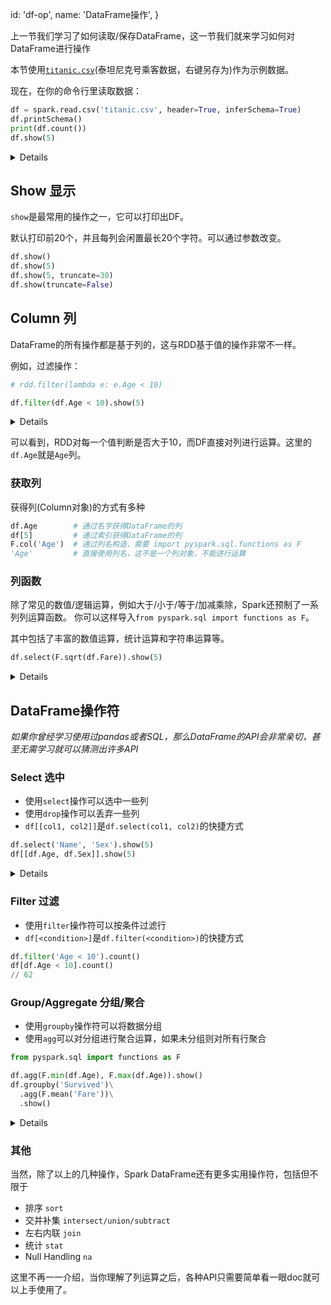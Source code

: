 
  id: 'df-op',
  name: 'DataFrame操作',
}

上一节我们学习了如何读取/保存DataFrame，这一节我们就来学习如何对DataFrame进行操作

本节使用[`titanic.csv`](/spark/resources/titanic.csv)(泰坦尼克号乘客数据，右键另存为)作为示例数据。

现在，在你的命令行里读取数据：

```python
df = spark.read.csv('titanic.csv', header=True, inferSchema=True)
df.printSchema()
print(df.count())
df.show(5)
```


<Details title={'显示输出'}>

```text
root
 |-- PassengerId: integer (nullable = true)
 |-- Survived: integer (nullable = true)
 |-- Pclass: integer (nullable = true)
 |-- Name: string (nullable = true)
 |-- Sex: string (nullable = true)
 |-- Age: double (nullable = true)
 |-- SibSp: integer (nullable = true)
 |-- Parch: integer (nullable = true)
 |-- Ticket: string (nullable = true)
 |-- Fare: double (nullable = true)
 |-- Cabin: string (nullable = true)
 |-- Embarked: string (nullable = true)

891

+-----------+--------+------+--------------------+------+----+-----+-----+----------------+-------+-----+--------+
|PassengerId|Survived|Pclass|                Name|   Sex| Age|SibSp|Parch|          Ticket|   Fare|Cabin|Embarked|
+-----------+--------+------+--------------------+------+----+-----+-----+----------------+-------+-----+--------+
|          1|       0|     3|Braund, Mr. Owen ...|  male|22.0|    1|    0|       A/5 21171|   7.25| null|       S|
|          2|       1|     1|Cumings, Mrs. Joh...|female|38.0|    1|    0|        PC 17599|71.2833|  C85|       C|
|          3|       1|     3|Heikkinen, Miss. ...|female|26.0|    0|    0|STON/O2. 3101282|  7.925| null|       S|
|          4|       1|     1|Futrelle, Mrs. Ja...|female|35.0|    1|    0|          113803|   53.1| C123|       S|
|          5|       0|     3|Allen, Mr. Willia...|  male|35.0|    0|    0|          373450|   8.05| null|       S|
+-----------+--------+------+--------------------+------+----+-----+-----+----------------+-------+-----+--------+
```

</Details>

## Show 显示

`show`是最常用的操作之一，它可以打印出DF。

默认打印前20个，并且每列会闲置最长20个字符。可以通过参数改变。

```python
df.show()
df.show(5)
df.show(5, truncate=30)
df.show(truncate=False)
```

## Column 列

DataFrame的所有操作都是基于列的，这与RDD基于值的操作非常不一样。

例如，过滤操作：

```python
# rdd.filter(lambda e: e.Age < 10)

df.filter(df.Age < 10).show(5)
```

<Details title={'显示输出'}>

  ```text
  +-----------+--------+------+--------------------+------+----+-----+-----+----------------+-------+-----+--------+
  |PassengerId|Survived|Pclass|                Name|   Sex| Age|SibSp|Parch|          Ticket|   Fare|Cabin|Embarked|
  +-----------+--------+------+--------------------+------+----+-----+-----+----------------+-------+-----+--------+
  |          1|       0|     3|Braund, Mr. Owen ...|  male|22.0|    1|    0|       A/5 21171|   7.25| null|       S|
  |          2|       1|     1|Cumings, Mrs. Joh...|female|38.0|    1|    0|        PC 17599|71.2833|  C85|       C|
  |          3|       1|     3|Heikkinen, Miss. ...|female|26.0|    0|    0|STON/O2. 3101282|  7.925| null|       S|
  |          4|       1|     1|Futrelle, Mrs. Ja...|female|35.0|    1|    0|          113803|   53.1| C123|       S|
  |          5|       0|     3|Allen, Mr. Willia...|  male|35.0|    0|    0|          373450|   8.05| null|       S|
  +-----------+--------+------+--------------------+------+----+-----+-----+----------------+-------+-----+--------+
  ```

</Details>


可以看到，RDD对每一个值判断是否大于10，而DF直接对列进行运算。这里的`df.Age`就是`Age`列。

### 获取列

获得列(Column对象)的方式有多种

```python
df.Age        # 通过名字获得DataFrame的列
df[5]         # 通过索引获得DataFrame的列
F.col('Age')  # 通过列名构造，需要 import pyspark.sql.functions as F
'Age'         # 直接使用列名，这不是一个列对象，不能进行运算
```

### 列函数

除了常见的数值/逻辑运算，例如大于/小于/等于/加减乘除，Spark还预制了一系列列运算函数。
你可以这样导入`from pyspark.sql import functions as F`。

其中包括了丰富的数值运算，统计运算和字符串运算等。

```python
df.select(F.sqrt(df.Fare)).show(5)
```

<Details title={'显示输出'}>

```text
+------------------+
|        SQRT(Fare)|
+------------------+
| 2.692582403567252|
| 8.442943799410251|
|2.8151376520518494|
| 7.286974680894672|
|2.8372521918222215|
+------------------+
only showing top 5 rows
```

</Details>

## DataFrame操作符

_如果你曾经学习使用过pandas或者SQL，那么DataFrame的API会非常亲切，甚至无需学习就可以猜测出许多API_

### Select 选中

- 使用`select`操作可以选中一些列
- 使用`drop`操作可以丢弃一些列
- `df[[col1, col2]]`是`df.select(col1, col2)`的快捷方式

```python
df.select('Name', 'Sex').show(5)
df[[df.Age, df.Sex]].show(5)
```

<Details title={'显示输出'}>

```text
+----+------+
| Age|   Sex|
+----+------+
|22.0|  male|
|38.0|female|
|26.0|female|
|35.0|female|
|35.0|  male|
+----+------+
only showing top 5 rows
```

</Details>

### Filter 过滤

- 使用`filter`操作符可以按条件过滤行
- `df[<condition>]`是`df.filter(<condition>)`的快捷方式

```python
df.filter('Age < 10').count()
df[df.Age < 10].count()
// 62
```

### Group/Aggregate 分组/聚合

- 使用`groupby`操作符可以将数据分组
- 使用`agg`可以对分组进行聚合运算，如果未分组则对所有行聚合

```python
from pyspark.sql import functions as F

df.agg(F.min(df.Age), F.max(df.Age)).show()
df.groupby('Survived')\
  .agg(F.mean('Fare'))\
  .show()
```


<Details title={'显示输出'}>

```text
+--------+--------+
|min(Age)|max(Age)|
+--------+--------+
|    0.42|    80.0|
+--------+--------+

+--------+------------------+
|Survived|         avg(Fare)|
+--------+------------------+
|       1| 48.39540760233917|
|       0|22.117886885245877|
+--------+------------------+
```

</Details>

### 其他

当然，除了以上的几种操作，Spark DataFrame还有更多实用操作符，包括但不限于

- 排序 `sort`
- 交并补集 `intersect/union/subtract`
- 左右内联 `join`
- 统计 `stat`
- Null Handling `na`

这里不再一一介绍，当你理解了列运算之后，各种API只需要简单看一眼doc就可以上手使用了。